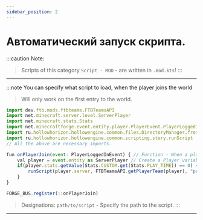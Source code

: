 ```yaml
---
sidebar_position: 2
---
```


# Автоматический запуск скрипта.

:::caution Note:
> Scripts of this category `Script - MOD` - are written in `.mod.kts`!
:::

---

:::note You can specify what script to load, when the player joins the world
> Will only work on the first entry to the world.

```jsx
import dev.ftb.mods.ftbteams.FTBTeamsAPI
import net.minecraft.server.level.ServerPlayer
import net.minecraft.stats.Stats
import net.minecraftforge.event.entity.player.PlayerEvent.PlayerLoggedInEvent
import ru.hollowhorizon.hollowengine.common.files.DirectoryManager.fromReadablePath
import ru.hollowhorizon.hollowengine.common.scripting.story.runScript
// All the above are necessary imports.

fun onPlayerJoin(event: PlayerLoggedInEvent) { // Function - When a player connects to the world
    val player = event.entity as ServerPlayer // Create a Player variable
    if(player.stats.getValue(Stats.CUSTOM.get(Stats.PLAY_TIME)) == 0) {
        runScript(player.server, FTBTeamsAPI.getPlayerTeam(player), "path/to/script".fromReadablePath()) // Run the specified script
    }
}

FORGE_BUS.register(::onPlayerJoin)
```
> Designations:
> `path/to/script` - Specify the path to the script.
:::

---
